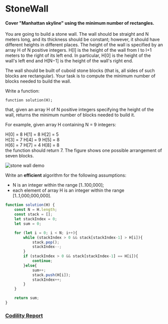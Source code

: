 # StoneWall
#### Cover "Manhattan skyline" using the minimum number of rectangles.

You are going to build a stone wall. The wall should be straight and N meters long, and its thickness should be constant; however, it should have different heights in different places. The height of the wall is specified by an array H of N positive integers. H[I] is the height of the wall from I to I+1 meters to the right of its left end. In particular, H[0] is the height of the wall's left end and H[N−1] is the height of the wall's right end.

The wall should be built of cuboid stone blocks (that is, all sides of such blocks are rectangular). Your task is to compute the minimum number of blocks needed to build the wall.

Write a function:

    function solution(H);

that, given an array H of N positive integers specifying the height of the wall, returns the minimum number of blocks needed to build it.

For example, given array H containing N = 9 integers:

  H[0] = 8    H[1] = 8    H[2] = 5  
  H[3] = 7    H[4] = 9    H[5] = 8  
  H[6] = 7    H[7] = 4    H[8] = 8  
the function should return 7. The figure shows one possible arrangement of seven blocks.

![stone wall demo](stone-wall.png)

Write an **efficient** algorithm for the following assumptions:

- N is an integer within the range [1..100,000];
- each element of array H is an integer within the range [1..1,000,000,000].

```javascript
function solution(H) {
    const N = H.length;
    const stack = [];
    let stackIndex = 0;
    let sum = 0;

    for (let i = 0; i < N; i++){
        while (stackIndex > 0 && stack[stackIndex-1] > H[i]){
            stack.pop();
            stackIndex--;
        }
        if (stackIndex > 0 && stack[stackIndex-1] == H[i]){
            continue;
        }else{
            sum++;
            stack.push(H[i]);
            stackIndex++;
        }
    }

    return sum;
}
```

### [Codility Report](https://app.codility.com/demo/results/training3TPGYE-44F/)


